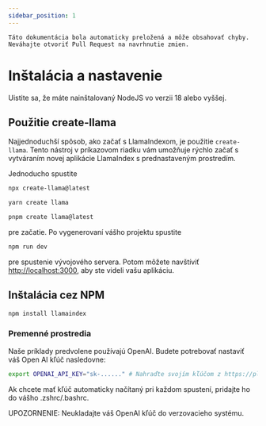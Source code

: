 ```yaml
---
sidebar_position: 1
---
```



```Táto dokumentácia bola automaticky preložená a môže obsahovať chyby. Neváhajte otvoriť Pull Request na navrhnutie zmien.```

# Inštalácia a nastavenie

Uistite sa, že máte nainštalovaný NodeJS vo verzii 18 alebo vyššej.


## Použitie create-llama

Najjednoduchší spôsob, ako začať s LlamaIndexom, je použitie `create-llama`. Tento nástroj v príkazovom riadku vám umožňuje rýchlo začať s vytváraním novej aplikácie LlamaIndex s prednastaveným prostredím.

Jednoducho spustite

<Tabs>
<TabItem value="1" label="npm" default>

```bash
npx create-llama@latest
```

</TabItem>
<TabItem value="2" label="Yarn">

```bash
yarn create llama
```

</TabItem>
<TabItem value="3" label="pnpm">

```bash
pnpm create llama@latest
```

</TabItem>
</Tabs>

pre začatie. Po vygenerovaní vášho projektu spustite

```bash npm2yarn
npm run dev
```

pre spustenie vývojového servera. Potom môžete navštíviť [http://localhost:3000](http://localhost:3000), aby ste videli vašu aplikáciu.
## Inštalácia cez NPM

```bash npm2yarn
npm install llamaindex
```


### Premenné prostredia

Naše príklady predvolene používajú OpenAI. Budete potrebovať nastaviť váš Open AI kľúč nasledovne:

```bash
export OPENAI_API_KEY="sk-......" # Nahraďte svojím kľúčom z https://platform.openai.com/account/api-keys
```

Ak chcete mať kľúč automaticky načítaný pri každom spustení, pridajte ho do vášho .zshrc/.bashrc.

UPOZORNENIE: Neukladajte váš OpenAI kľúč do verzovacieho systému.
